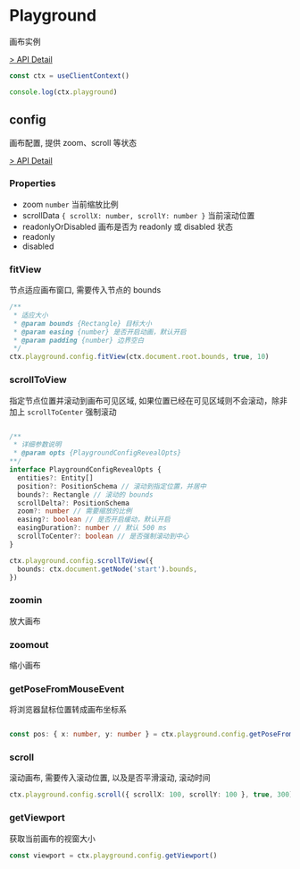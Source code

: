 # Playground

画布实例

[> API Detail](https://flowgram-ai.github.io/flowgram.ai/auto-docs/core/classes/Playground.html)

```ts pure
const ctx = useClientContext()

console.log(ctx.playground)

```
## config

画布配置, 提供 zoom、scroll 等状态

[> API Detail](https://flowgram-ai.github.io/flowgram.ai/auto-docs/core/classes/PlaygroundConfigEntity.html)

### Properties
- zoom `number` 当前缩放比例
- scrollData `{ scrollX: number, scrollY: number }` 当前滚动位置
- readonlyOrDisabled 画布是否为 readonly 或 disabled 状态
- readonly
- disabled


### fitView

节点适应画布窗口, 需要传入节点的 bounds

```ts pure
/**
 * 适应大小
 * @param bounds {Rectangle} 目标大小
 * @param easing {number} 是否开启动画，默认开启
 * @param padding {number} 边界空白
 */
ctx.playground.config.fitView(ctx.document.root.bounds, true, 10)
```

### scrollToView

指定节点位置并滚动到画布可见区域, 如果位置已经在可见区域则不会滚动，除非加上 `scrollToCenter` 强制滚动

```ts pure

/**
 * 详细参数说明
 * @param opts {PlaygroundConfigRevealOpts}
**/
interface PlaygroundConfigRevealOpts {
  entities?: Entity[]
  position?: PositionSchema // 滚动到指定位置，并居中
  bounds?: Rectangle // 滚动的 bounds
  scrollDelta?: PositionSchema
  zoom?: number // 需要缩放的比例
  easing?: boolean // 是否开启缓动，默认开启
  easingDuration?: number // 默认 500 ms
  scrollToCenter?: boolean // 是否强制滚动到中心
}

ctx.playground.config.scrollToView({
  bounds: ctx.document.getNode('start').bounds,
})
```

### zoomin

放大画布

### zoomout

缩小画布

### getPoseFromMouseEvent

将浏览器鼠标位置转成画布坐标系

```ts pure

const pos: { x: number, y: number } = ctx.playground.config.getPoseFromMouseEvent(domMouseEvent)

```

### scroll

滚动画布, 需要传入滚动位置, 以及是否平滑滚动, 滚动时间

```ts pure
ctx.playground.config.scroll({ scrollX: 100, scrollY: 100 }, true, 300)
```

### getViewport

获取当前画布的视窗大小

```ts pure
const viewport = ctx.playground.config.getViewport()
```
